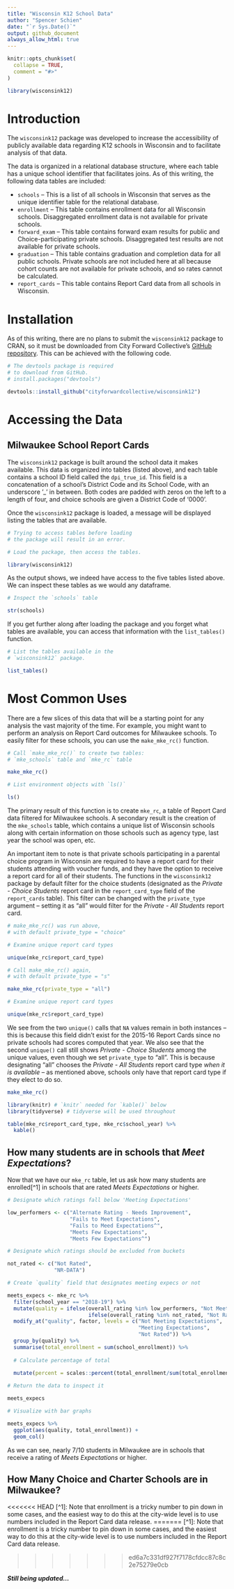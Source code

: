 ```yaml
---
title: "Wisconsin K12 School Data"
author: "Spencer Schien"
date: "`r Sys.Date()`"
output: github_document
always_allow_html: true
---
```


```r
knitr::opts_chunk$set(
  collapse = TRUE,
  comment = "#>"
)

library(wisconsink12)
```

# Introduction

The `wisconsink12` package was developed to increase the accessibility of publicly available data regarding K12 schools in Wisconsin and to facilitate analysis of that data.

The data is organized in a relational database structure, where each table has a unique school identifier that facilitates joins.  As of this writing, the following data tables are included:

* `schools` -- This is a list of all schools in Wisconsin that serves as the unique identifier table for the relational database.
* `enrollment` -- This table contains enrollment data for all Wisconsin schools. Disaggregated enrollment data is not available for private schools.
* `forward_exam` -- This table contains forward exam results for public and Choice-participating private schools.  Disaggregated test results are not available for private schools.
* `graduation` -- This table contains graduation and completion data for all public schools.  Private schools are not included here at all because cohort counts are not available for private schools, and so rates cannot be calculated.
* `report_cards` -- This table contains Report Card data from all schools in Wisconsin.

# Installation

As of this writing, there are no plans to submit the `wisconsink12` package to CRAN, so it must be downloaded from City Forward Collective's [GitHub repository](https://github.com/cityforwardcollective).  This can be achieved with the following code.

```r
# The devtools package is required
# to download from GitHub.
# install.packages("devtools")

devtools::install_github("cityforwardcollective/wisconsink12")
```

# Accessing the Data

## Milwaukee School Report Cards

The `wisconsink12` package is built around the school data it makes available.  This data is organized into tables (listed above), and each table contains a school ID field called the `dpi_true_id`.  This field is a concatenation of a school's District Code and its School Code, with an underscore '_' in between.  Both codes are padded with zeros on the left to a length of four, and choice schools are given a District Code of '0000'.  

Once the `wisconsink12` package is loaded, a message will be displayed listing the tables that are available.

```r
# Trying to access tables before loading
# the package will result in an error.

# Load the package, then access the tables.

library(wisconsink12)
```

As the output shows, we indeed have access to the five tables listed above.  We can inspect these tables as we would any dataframe.

```r
# Inspect the `schools` table

str(schools)
```

If you get further along after loading the package and you forget what tables are available, you can access that information with the `list_tables()` function.

```r
# List the tables available in the 
# `wisconsink12` package.

list_tables()
```

# Most Common Uses

There are a few slices of this data that will be a starting point for any analysis the vast majority of the time.  For example, you might want to perform an analysis on Report Card outcomes for Milwaukee schools.  To easily filter for these schools, you can use the `make_mke_rc()` function.

```r
# Call `make_mke_rc()` to create two tables:
# `mke_schools` table and `mke_rc` table 

make_mke_rc()

# List environment objects with `ls()`

ls()
```

The primary result of this function is to create `mke_rc`, a table of Report Card data filtered for Milwaukee schools.  A secondary result is the creation of the `mke_schools` table, which contains a unique list of Wisconsin schools along with certain information on those schools such as agency type, last year the school was open, etc.

An important item to note is that private schools participating in a parental choice program in Wisconsin are required to have a report card for their students attending with voucher funds, and they have the option to receive a report card for all of their students.  The functions in the `wisconsink12` package by default filter for the choice students (designated as the *Private - Choice Students* report card in the `report_card_type` field of the `report_cards` table).  This filter can be changed with the `private_type` argument -- setting it as "all" would filter for the *Private - All Students* report card.


```r
# make_mke_rc() was run above, 
# with default private_type = "choice"

# Examine unique report card types

unique(mke_rc$report_card_type)

# Call make_mke_rc() again, 
# with default private_type = "s"

make_mke_rc(private_type = "all")

# Examine unique report card types

unique(mke_rc$report_card_type)
```

We see from the two `unique()` calls that `NA` values remain in both instances -- this is because this field didn't exist for the 2015-16 Report Cards since no private schools had scores computed that year.  We also see that the second `unique()` call still shows *Private - Choice Students* among the unique values, even though we set `private_type` to "all".  This is because designating "all" chooses the *Private - All Students* report card type *when it is available* -- as mentioned above, schools only have that report card type if they elect to do so.

```r
make_mke_rc()

library(knitr) # `knitr` needed for `kable()` below
library(tidyverse) # tidyverse will be used throughout

table(mke_rc$report_card_type, mke_rc$school_year) %>%
  kable()
```

## How many students are in schools that *Meet Expectations*? 

Now that we have our `mke_rc` table, let us ask how many students are enrolled[^1] in schools that are rated *Meets Expectations* or higher.  

```r
# Designate which ratings fall below 'Meeting Expectations'

low_performers <- c("Alternate Rating - Needs Improvement",
                    "Fails to Meet Expectations",
                    "Fails to Meed Expectations^",
                    "Meets Few Expectations",
                    "Meets Few Expectations^")

# Designate which ratings should be excluded from buckets

not_rated <- c("Not Rated",
               "NR-DATA")

# Create `quality` field that designates meeting expecs or not

meets_expecs <- mke_rc %>%
  filter(school_year == "2018-19") %>%
  mutate(quality = ifelse(overall_rating %in% low_performers, "Not Meeting Expectations", 
                          ifelse(overall_rating %in% not_rated, "Not Rated", "Meeting Expectations"))) %>%
  modify_at("quality", factor, levels = c("Not Meeting Expectations",
                                          "Meeting Expectations",
                                          "Not Rated")) %>%
  group_by(quality) %>%
  summarise(total_enrollment = sum(school_enrollment)) %>%
  
  # Calculate percentage of total
  
  mutate(percent = scales::percent(total_enrollment/sum(total_enrollment)))

# Return the data to inspect it

meets_expecs

# Visualize with bar graphs

meets_expecs %>%
  ggplot(aes(quality, total_enrollment)) +
  geom_col()
```

As we can see, nearly 7/10 students in Milwaukee are in schools that receive a rating of *Meets Expectations* or higher.

## How Many Choice and Charter Schools are in Milwaukee?

<<<<<<< HEAD
[^1]: Note that enrollment is a tricky number to pin down in some cases, and the easiest way to do this at the city-wide level is to use numbers included in the Report Card data release.
=======
[^1]: Note that enrollment is a tricky number to pin down in some cases, and the easiest way to do this at the city-wide level is to use numbers included in the Report Card data release.  



>>>>>>> ed6a7c331df927f7178cfdcc87c8c2e75279e0cb

***Still being updated...***
